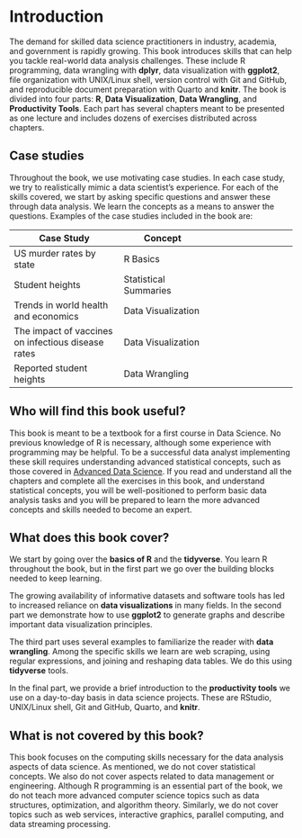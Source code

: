 # Introduction {.unnumbered}

The demand for skilled data science practitioners in industry, academia, and government is rapidly growing. This book introduces skills that can help you tackle real-world data analysis challenges. These include R programming, data wrangling with **dplyr**, data visualization with **ggplot2**, file organization with UNIX/Linux shell, version control with Git and GitHub, and reproducible document preparation with Quarto and **knitr**. The book is divided into four parts: **R**, **Data Visualization**, **Data Wrangling**, and **Productivity Tools**. Each part has several chapters meant to be presented as one lecture and includes dozens of exercises distributed across chapters.

## Case studies {.unnumbered}

Throughout the book, we use motivating case studies. In each case study, we try to realistically mimic a data scientist's experience. For each of the skills covered, we start by asking specific questions and answer these through data analysis. We learn the concepts as a means to answer the questions. Examples of the case studies included in the book are:

| Case Study                                         | Concept               |     |
|----------------------------|----------------------|----------------------|
| US murder rates by state                           | R Basics              |     |
| Student heights                                    | Statistical Summaries |     |
| Trends in world health and economics               | Data Visualization    |     |
| The impact of vaccines on infectious disease rates | Data Visualization    |     |
| Reported student heights                           | Data Wrangling        |     |

## Who will find this book useful? {.unnumbered}

This book is meant to be a textbook for a first course in Data Science. No previous knowledge of R is necessary, although some experience with programming may be helpful. To be a successful data analyst implementing these skill requires understanding advanced statistical concepts, such as those covered in [Advanced Data Science](http://rafalab.dfci.harvard.edu/dsbook-part-2/). If you read and understand all the chapters and complete all the exercises in this book, and understand statistical concepts, you will be well-positioned to perform basic data analysis tasks and you will be prepared to learn the more advanced concepts and skills needed to become an expert.

## What does this book cover? {.unnumbered}

We start by going over the **basics of R** and the **tidyverse**. You learn R throughout the book, but in the first part we go over the building blocks needed to keep learning.

The growing availability of informative datasets and software tools has led to increased reliance on **data visualizations** in many fields. In the second part we demonstrate how to use **ggplot2** to generate graphs and describe important data visualization principles.

The third part uses several examples to familiarize the reader with **data wrangling**. Among the specific skills we learn are web scraping, using regular expressions, and joining and reshaping data tables. We do this using **tidyverse** tools.

In the final part, we provide a brief introduction to the **productivity tools** we use on a day-to-day basis in data science projects. These are RStudio, UNIX/Linux shell, Git and GitHub, Quarto, and **knitr**.

## What is not covered by this book? {.unnumbered}

This book focuses on the computing skills necessary for the data analysis aspects of data science. As mentioned, we do not cover statistical concepts. We also do not cover aspects related to data management or engineering. Although R programming is an essential part of the book, we do not teach more advanced computer science topics such as data structures, optimization, and algorithm theory. Similarly, we do not cover topics such as web services, interactive graphics, parallel computing, and data streaming processing.
